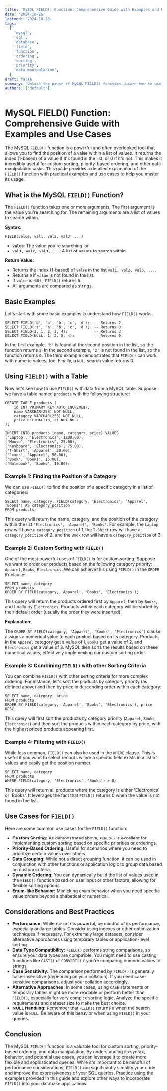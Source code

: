 ```yaml
---
title: 'MySQL FIELD() Function: Comprehensive Guide with Examples and Use Cases'
date: '2024-10-26'
lastmod: '2024-10-26'
tags:
  [
    'mysql',
    'sql',
    'database',
    'field',
    'function',
    'ordering',
    'sorting',
    'priority',
    'data manipulation',
  ]
draft: false
summary: 'Unlock the power of MySQL FIELD() function. Learn how to use it for custom sorting, priority-based ordering, and data manipulation with detailed examples and practical use cases.'
authors: ['default']
---
```


# MySQL FIELD() Function: Comprehensive Guide with Examples and Use Cases

The MySQL `FIELD()` function is a powerful and often overlooked tool that allows you to find the position of a value within a list of values. It returns the index (1-based) of a value if it's found in the list, or 0 if it's not. This makes it incredibly useful for custom sorting, priority-based ordering, and other data manipulation tasks. This guide provides a detailed explanation of the `FIELD()` function with practical examples and use cases to help you master its usage.

## What is the MySQL `FIELD()` Function?

The `FIELD()` function takes one or more arguments. The first argument is the value you're searching for. The remaining arguments are a list of values to search within.

**Syntax:**

```plaintext
FIELD(value, val1, val2, val3, ...)
```

- **`value`**: The value you're searching for.
- **`val1, val2, val3, ...`**: A list of values to search within.

**Return Value:**

- Returns the index (1-based) of `value` in the list `val1, val2, val3, ...`.
- Returns `0` if `value` is not found in the list.
- If `value` is `NULL`, `FIELD()` returns `0`.
- All arguments are compared as strings.

## Basic Examples

Let's start with some basic examples to understand how `FIELD()` works.

```plaintext
SELECT FIELD('b', 'a', 'b', 'c', 'd');  -- Returns 2
SELECT FIELD('z', 'a', 'b', 'c', 'd');  -- Returns 0
SELECT FIELD(3, 1, 2, 3, 4);            -- Returns 3
SELECT FIELD(NULL, 1, 2, 3, 4);         -- Returns 0
```

In the first example, `'b'` is found at the second position in the list, so the function returns `2`. In the second example, `'z'` is not found in the list, so the function returns `0`. The third example demonstrates that `FIELD()` can work with numeric values, too. Finally, a `NULL` search value returns 0.

## Using `FIELD()` with a Table

Now let's see how to use `FIELD()` with data from a MySQL table. Suppose we have a table named `products` with the following structure:

```plaintext
CREATE TABLE products (
    id INT PRIMARY KEY AUTO_INCREMENT,
    name VARCHAR(255) NOT NULL,
    category VARCHAR(255) NOT NULL,
    price DECIMAL(10, 2) NOT NULL
);

INSERT INTO products (name, category, price) VALUES
('Laptop', 'Electronics', 1200.00),
('Mouse', 'Electronics', 25.00),
('Keyboard', 'Electronics', 75.00),
('T-Shirt', 'Apparel', 20.00),
('Jeans', 'Apparel', 50.00),
('Book', 'Books', 15.00),
('Notebook', 'Books', 10.00);
```

### Example 1: Finding the Position of a Category

We can use `FIELD()` to find the position of a specific category in a list of categories:

```plaintext
SELECT name, category, FIELD(category, 'Electronics', 'Apparel', 'Books') AS category_position
FROM products;
```

This query will return the name, category, and the position of the category within the list `'Electronics', 'Apparel', 'Books'`. For example, the `Laptop` row will have a `category_position` of 1, the `T-Shirt` row will have a `category_position` of 2, and the `Book` row will have a `category_position` of 3.

### Example 2: Custom Sorting with `FIELD()`

One of the most powerful uses of `FIELD()` is for custom sorting. Suppose we want to order our products based on the following category priority: `Apparel`, `Books`, `Electronics`. We can achieve this using `FIELD()` in the `ORDER BY` clause:

```plaintext
SELECT name, category
FROM products
ORDER BY FIELD(category, 'Apparel', 'Books', 'Electronics');
```

This query will return the products ordered first by `Apparel`, then by `Books`, and finally by `Electronics`. Products within each category will be sorted by their default order (usually the order they were inserted).

**Explanation:**

The `ORDER BY FIELD(category, 'Apparel', 'Books', 'Electronics')` clause assigns a numerical value to each product based on its category. Products in the `Apparel` category get a value of 1, `Books` get a value of 2, and `Electronics` get a value of 3. MySQL then sorts the results based on these numerical values, effectively implementing our custom sorting order.

### Example 3: Combining `FIELD()` with other Sorting Criteria

You can combine `FIELD()` with other sorting criteria for more complex ordering. For instance, let's sort the products by category priority (as defined above) and then by price in descending order within each category:

```plaintext
SELECT name, category, price
FROM products
ORDER BY FIELD(category, 'Apparel', 'Books', 'Electronics'), price DESC;
```

This query will first sort the products by category priority (`Apparel`, `Books`, `Electronics`) and then sort the products within each category by price, with the highest priced products appearing first.

### Example 4: Filtering with `FIELD()`

While less common, `FIELD()` can also be used in the `WHERE` clause. This is useful if you want to select records where a specific field exists in a list of values and easily get the position number.

```plaintext
SELECT name, category
FROM products
WHERE FIELD(category, 'Electronics', 'Books') > 0;
```

This query will return all products where the category is either 'Electronics' or 'Books'. It leverages the fact that `FIELD()` returns 0 when the value is not found in the list.

## Use Cases for `FIELD()`

Here are some common use cases for the `FIELD()` function:

- **Custom Sorting:** As demonstrated above, `FIELD()` is excellent for implementing custom sorting based on specific priorities or orderings.
- **Priority-Based Ordering:** Useful for scenarios where you need to prioritize certain values over others.
- **Data Grouping:** While not a direct grouping function, it can be used in conjunction with other functions or application logic to group data based on custom criteria.
- **Dynamic Ordering:** You can dynamically build the list of values used in the `FIELD()` function based on user input or other factors, allowing for flexible sorting options.
- **Enum-like Behavior:** Mimicking enum behavior when you need specific value orders beyond alphabetical or numerical.

## Considerations and Best Practices

- **Performance:** While `FIELD()` is powerful, be mindful of its performance, especially on large tables. Consider using indexes or other optimization techniques if necessary. For extremely large datasets, consider alternative approaches using temporary tables or application-level sorting.
- **Data Type Compatibility:** `FIELD()` performs string comparisons, so ensure your data types are compatible. You might need to use casting functions like `CAST()` or `CONVERT()` if you're comparing numeric values to strings.
- **Case Sensitivity:** The comparison performed by `FIELD()` is generally case-insensitive (depending on your collation). If you need case-sensitive comparisons, adjust your collation accordingly.
- **Alternative Approaches:** In some cases, using `CASE` statements or temporary tables might be more readable or perform better than `FIELD()`, especially for very complex sorting logic. Analyze the specific requirements and dataset size to make the best choice.
- **NULL Handling:** Remember that `FIELD()` returns `0` when the search value is `NULL`. Be aware of this behavior when using `FIELD()` in your queries.

## Conclusion

The MySQL `FIELD()` function is a valuable tool for custom sorting, priority-based ordering, and data manipulation. By understanding its syntax, behavior, and potential use cases, you can leverage it to create more flexible and sophisticated queries. While it's important to be mindful of performance considerations, `FIELD()` can significantly simplify your code and improve the expressiveness of your SQL queries. Practice using the examples provided in this guide and explore other ways to incorporate `FIELD()` into your database applications.

